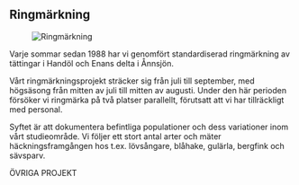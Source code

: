 
## Ringmärkning

<Figure caption="Ringmärkning. Foto Mikael Carlsson">
  <Image alt="Ringmärkning" src="/images/ringing_mikael-carlsson.jpg" />
</Figure>

Varje sommar sedan 1988 har vi genomfört standardiserad ringmärkning av tättingar i Handöl och Enans delta i Ånnsjön.

Vårt ringmärknings&shy;projekt sträcker sig från juli till september, med högsäsong från mitten av juli till mitten av augusti. Under den här perioden försöker vi ringmärka på två platser parallellt, förutsatt att vi har tillräckligt med personal.

Syftet är att dokumentera befintliga populationer och dess variationer inom vårt studieområde. Vi följer ett stort antal arter och mäter häckningsframgången hos t.ex. lövsångare, blåhake, gulärla, bergfink och sävsparv.

<VolunteerCollapsible expanded>
  <Requirements />
</VolunteerCollapsible>

<Divider>ÖVRIGA PROJEKT</Divider>

<ProjectsGrid exclude="ringing" />
